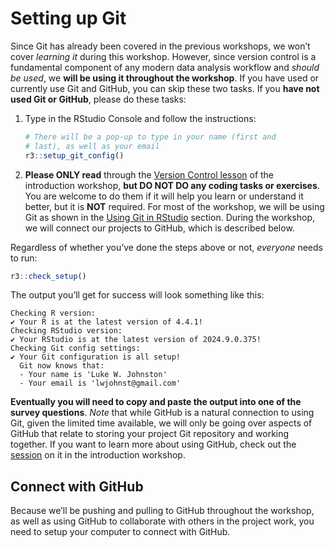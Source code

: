# Setting up Git {#sec-setup-git}

Since Git has already been covered in the previous workshops, we won't
cover *learning it* during this workshop. However, since version control
is a fundamental component of any modern data analysis workflow and
*should be used*, we **will be using it throughout the workshop**. If you
have used or currently use Git and GitHub, you can skip these two tasks.
If you **have not used Git or GitHub**, please do these tasks:

1.  Type in the RStudio Console and follow the instructions:

    ``` .r
    # There will be a pop-up to type in your name (first and
    # last), as well as your email
    r3::setup_git_config()
    ```

2.  **Please ONLY read** through the [Version Control
    lesson](https://r-cubed-intro.rostools.org/sessions/version-control.html)
    of the introduction workshop, **but DO NOT DO any coding tasks or exercises**.
    You are welcome to do them if it will
    help you learn or understand it better, but it is **NOT** required. For most of the workshop, we
    will be using Git as shown in the [Using Git in
    RStudio](https://r-cubed-intro.rostools.org/sessions/version-control.html#using-git-in-rstudio)
    section. During the workshop, we will connect our projects to GitHub,
    which is described below.

Regardless of whether you've done the steps above or not, *everyone*
needs to run:

``` .r
r3::check_setup()
```

The output you'll get for success will look something like this:

```
Checking R version:
✔ Your R is at the latest version of 4.4.1!
Checking RStudio version:
✔ Your RStudio is at the latest version of 2024.9.0.375!
Checking Git config settings:
✔ Your Git configuration is all setup!
  Git now knows that:
  - Your name is 'Luke W. Johnston'
  - Your email is 'lwjohnst@gmail.com'
```

**Eventually you will need to copy and paste the output into one of the
survey questions**. *Note* that while GitHub is a natural connection to
using Git, given the limited time available, we will only be going over
aspects of GitHub that relate to storing your project Git repository and
working together. If you want to learn more about using GitHub, check
out the
[session](https://r-cubed-intro.rostools.org/sessions/version-control.html)
on it in the introduction workshop.

## Connect with GitHub {#sec-connect-github}

Because we'll be pushing and pulling to GitHub throughout the workshop, as
well as using GitHub to collaborate with others in the project work, you
need to setup your computer to connect with GitHub.
